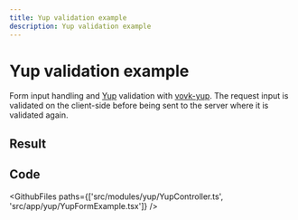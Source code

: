 ```yaml
---
title: Yup validation example
description: Yup validation example
---
```




# Yup validation example


  Form input handling and [Yup](https://yup-docs.vercel.app/) validation with [vovk-yup](https://www.npmjs.com/package/vovk-yup). The request input is validated on the client-side before being sent to the server where it is validated again.

## Result

<Example>
    <YupFormExample />
</Example>

## Code

<GithubFiles
  paths={['src/modules/yup/YupController.ts', 'src/app/yup/YupFormExample.tsx']}
/>